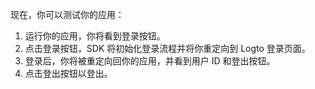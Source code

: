 现在，你可以测试你的应用：

1. 运行你的应用，你将看到登录按钮。
2. 点击登录按钮，SDK 将初始化登录流程并将你重定向到 Logto 登录页面。
3. 登录后，你将被重定向回你的应用，并看到用户 ID 和登出按钮。
4. 点击登出按钮以登出。
